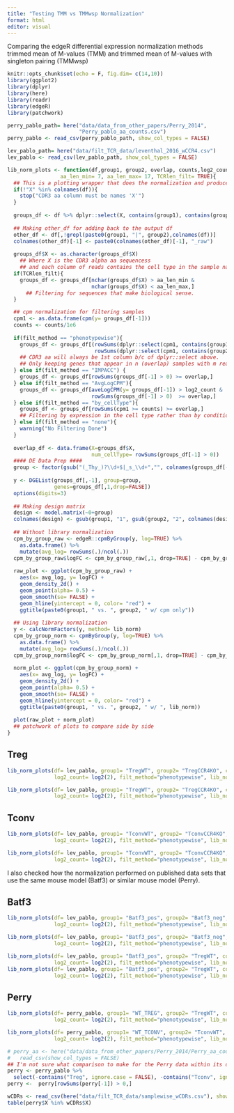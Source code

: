 ```yaml
---
title: "Testing TMM vs TMMwsp Normalization"
format: html
editor: visual
---
```


Comparing the edgeR differential expression normalization methods trimmed mean of M-values (TMM) and trimmed mean of M-values with singleton pairing (TMMwsp)

```r
knitr::opts_chunk$set(echo = F, fig.dim= c(14,10))
library(ggplot2)
library(dplyr)
library(here)
library(readr)
library(edgeR)
library(patchwork)
```

```r
perry_pablo_path= here("data/data_from_other_papers/Perry_2014",
                       "Perry_pablo_aa_counts.csv")
perry_pablo <- read_csv(perry_pablo_path, show_col_types = FALSE)

lev_pablo_path= here("data/filt_TCR_data/leventhal_2016_wCCR4.csv")
lev_pablo <- read_csv(lev_pablo_path, show_col_types = FALSE)
```

```r
lib_norm_plots <- function(df,group1, group2, overlap, counts,log2_count, lib_norm, filt_method,
                 aa_len_min= 7, aa_len_max= 17, TCRlen_filt= TRUE){
  ## This is a plotting wrapper that does the normalization and produces the figure to make the code more organized.
  if(!"X" %in% colnames(df)){
    stop("CDR3 aa column must be names 'X'")
  }
  
  groups_df <- df %>% dplyr::select(X, contains(group1), contains(group2))
    
  ## Making other_df for adding back to the output df
  other_df <- df[,!grepl(paste0(group1, "|", group2),colnames(df))]
  colnames(other_df)[-1] <- paste0(colnames(other_df)[-1], "_raw")
   
  groups_df$X <- as.character(groups_df$X)
    ## Where X is the CDR3 alpha aa sequencess 
    ## and each column of reads contains the cell type in the sample name/column name
  if(TCRlen_filt){
    groups_df <- groups_df[nchar(groups_df$X) > aa_len_min & 
                           nchar(groups_df$X) < aa_len_max,]
      ## Filtering for sequences that make biological sense.
  }

  ## cpm normalization for filtering samples
  cpm1 <- as.data.frame(cpm(y= groups_df[-1]))
  counts <- counts/1e6
  
  if(filt_method == "phenotypewise"){
    groups_df <- groups_df[(rowSums(dplyr::select(cpm1, contains(group1)) >= counts) >= overlap |
                            rowSums(dplyr::select(cpm1, contains(group2)) >= counts) >= overlap),]
    ## CDR3 aa will always be 1st column b/c of dplyr::select above.
    ## Only keeping genes that appear in n (overlap) samples with m reads (counts)
  } else if(filt_method == "IMPACC") {
    groups_df <- groups_df[rowSums(groups_df[-1] > 0) >= overlap,]
  } else if(filt_method == "AvgLogCPM"){
    groups_df <- groups_df[aveLogCPM(y= groups_df[-1]) > log2_count &
                           rowSums(groups_df[-1] > 0)  >= overlap,]
  } else if(filt_method == "by_cellType"){
    groups_df <- groups_df[rowSums(cpm1 >= counts) >= overlap,]
    ## Filtering by expression in the cell type rather than by condition.
  } else if(filt_method == "none"){
    warning("No Filtering Done")
  }
  
  overlap_df <- data.frame(X=groups_df$X,
                           num_cellType= rowSums(groups_df[-1] > 0)) 
  #### DE Data Prep ####
  group <- factor(gsub("(_Thy_)?\\d+$|_s_\\d+","", colnames(groups_df[-1])))
  
  y <- DGEList(groups_df[,-1], group=group,
               genes=groups_df[,1,drop=FALSE]) 
  options(digits=3) 
  
  ## Making design matrix
  design <- model.matrix(~0+group)
  colnames(design) <- gsub(group1, "1", gsub(group2, "2", colnames(design)))
  
  ## Without library normalization
  cpm_by_group_raw <- edgeR::cpmByGroup(y, log=TRUE) %>% 
    as.data.frame() %>% 
    mutate(avg_log= rowSums(.)/ncol(.))
  cpm_by_group_raw$logFC <- cpm_by_group_raw[,1, drop=TRUE] - cpm_by_group_raw[,2, drop=TRUE]
  
  raw_plot <- ggplot(cpm_by_group_raw) +
    aes(x= avg_log, y= logFC) + 
    geom_density_2d() + 
    geom_point(alpha= 0.5) +
    geom_smooth(se= FALSE) +
    geom_hline(yintercept = 0, color= "red") + 
    ggtitle(paste0(group1, " vs. ", group2, " w/ cpm only"))
  
  ## Using library normalization
  y <- calcNormFactors(y, method= lib_norm)
  cpm_by_group_norm <- cpmByGroup(y, log=TRUE) %>% 
    as.data.frame() %>% 
    mutate(avg_log= rowSums(.)/ncol(.))
  cpm_by_group_norm$logFC <- cpm_by_group_norm[,1, drop=TRUE] - cpm_by_group_norm[,2, drop=TRUE]
  
  norm_plot <- ggplot(cpm_by_group_norm) + 
    aes(x= avg_log, y= logFC) +
    geom_density_2d() +
    geom_point(alpha= 0.5) + 
    geom_smooth(se= FALSE) + 
    geom_hline(yintercept = 0, color= "red") + 
    ggtitle(paste0(group1, " vs. ", group2, " w/ ", lib_norm))
  
  plot(raw_plot + norm_plot) 
  ## patchwork of plots to compare side by side
}
```

## Treg

```r
lib_norm_plots(df= lev_pablo, group1= "TregWT", group2= "TregCCR4KO", counts= 10, overlap= 3,
               log2_count= log2(2), filt_method="phenotypewise", lib_norm= "TMM")

lib_norm_plots(df= lev_pablo, group1= "TregWT", group2= "TregCCR4KO", counts= 10, overlap= 3,
               log2_count= log2(2), filt_method="phenotypewise", lib_norm= "TMMwsp")
```

## Tconv
```r
lib_norm_plots(df= lev_pablo, group1= "TconvWT", group2= "TconvCCR4KO", counts= 10, overlap= 3,
               log2_count= log2(2), filt_method="phenotypewise", lib_norm= "TMM")

lib_norm_plots(df= lev_pablo, group1= "TconvWT", group2= "TconvCCR4KO", counts= 10, overlap= 3,
               log2_count= log2(2), filt_method="phenotypewise", lib_norm= "TMMwsp")
```

I also checked how the normalization performed on published data sets that use the same mouse model (Batf3) or similar mouse model (Perry).

## Batf3
```r
lib_norm_plots(df= lev_pablo, group1= "Batf3_pos", group2= "Batf3_neg", counts= 10, overlap= 3,
               log2_count= log2(2), filt_method="phenotypewise", lib_norm= "TMM")

lib_norm_plots(df= lev_pablo, group1= "Batf3_pos", group2= "Batf3_neg", counts= 10, overlap= 3,
               log2_count= log2(2), filt_method="phenotypewise", lib_norm= "TMMwsp")

lib_norm_plots(df= lev_pablo, group1= "Batf3_pos", group2= "TregWT", counts= 10, overlap= 3,
               log2_count= log2(2), filt_method="phenotypewise", lib_norm= "TMM")
lib_norm_plots(df= lev_pablo, group1= "Batf3_pos", group2= "TregWT", counts= 10, overlap= 3,
               log2_count= log2(2), filt_method="phenotypewise", lib_norm= "TMMwsp")
```


## Perry
```r
lib_norm_plots(df= perry_pablo, group1= "WT_TREG", group2= "TregWT", counts= 10, overlap= 3,
               log2_count= log2(2), filt_method="phenotypewise", lib_norm= "TMM")

lib_norm_plots(df= perry_pablo, group1= "WT_TCONV", group2= "TconvWT", counts= 10, overlap= 3,
               log2_count= log2(2), filt_method="phenotypewise", lib_norm= "TMMwsp")

# perry_aa <- here("data/data_from_other_papers/Perry_2014/Perry_aa_counts.csv") %>% 
#   read_csv(show_col_types = FALSE)
## I'm not sure what comparison to make for the Perry data within its data.
perry <- perry_pablo %>% 
  select(-contains("Treg", ignore.case = FALSE), -contains("Tconv", ignore.case = FALSE)) 
perry <-  perry[rowSums(perry[-1]) > 0,]

wCDRs <- read_csv(here("data/filt_TCR_data/samplewise_wCDRs.csv"), show_col_types= FALSE)
table(perry$X %in% wCDRs$X)
```


